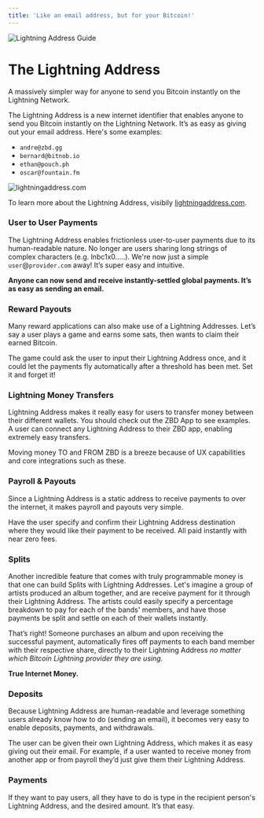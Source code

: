 ```yaml
---
title: 'Like an email address, but for your Bitcoin!'
---
```


<Frame type="glass" caption="Lightning Address Guide">
  <img src="https://i.imgur.com/ZxSYPXB.png" alt="Lightning Address Guide" />
</Frame>
<br />

# The Lightning Address

A massively simpler way for anyone to send you Bitcoin instantly on the Lightning Network.

The Lightning Address is a new internet identifier that enables anyone to send you Bitcoin instantly on the Lightning Network. It’s as easy as giving out your email address. Here's some examples:

*   `andre@zbd.gg`
*   `bernard@bitnob.io`
*   `ethan@pouch.ph`
*   `oscar@fountain.fm`

<Frame type="glass" caption="Lightning Address (lightningaddress.com)">
  <img src="https://docs.zebedee.io/img/v2/lightningaddresscom.png" alt="lightningaddress.com" />
</Frame>
<br />

To learn more about the Lightning Address, visibily [lightningaddress.com](https://lightningaddress.com).

### User to User Payments[​](#user-to-user-payments "Direct link to heading")

The Lightning Address enables frictionless user-to-user payments due to its human-readable nature. No longer are users sharing long strings of complex characters (e.g. lnbc1x0.....). We're now just a simple `user`@`provider.com` away! It’s super easy and intuitive.

**Anyone can now send and receive instantly-settled global payments. It’s as easy as sending an email.**

### Reward Payouts[​](#reward-payouts "Direct link to heading")

Many reward applications can also make use of a Lightning Addresses. Let’s say a user plays a game and earns some sats, then wants to claim their earned Bitcoin.

The game could ask the user to input their Lightning Address once, and it could let the payments fly automatically after a threshold has been met. Set it and forget it!

### Lightning Money Transfers[​](#lightning-money-transfers "Direct link to heading")

Lightning Address makes it really easy for users to transfer money between their different wallets. You should check out the ZBD App to see examples. A user can connect any Lightning Address to their ZBD app, enabling extremely easy transfers.

Moving money TO and FROM ZBD is a breeze because of UX capabilities and core integrations such as these.

### Payroll & Payouts[​](#payroll--payouts "Direct link to heading")

Since a Lightning Address is a static address to receive payments to over the internet, it makes payroll and payouts very simple.

Have the user specify and confirm their Lightning Address destination where they would like their payment to be received. All paid instantly with near zero fees.

### Splits[​](#splits "Direct link to heading")

Another incredible feature that comes with truly programmable money is that one can build Splits with Lightning Addresses. Let's imagine a group of artists produced an album together, and are receive payment for it through their Lightning Address. The artists could easily specify a percentage breakdown to pay for each of the bands' members, and have those payments be split and settle on each of their wallets instantly.

That’s right! Someone purchases an album and upon receiving the successful payment, automatically fires off payments to each band member with their respective share, directly to their Lightning Address _no matter which Bitcoin Lightning provider they are using._

**True Internet Money.**

### Deposits[​](#deposits "Direct link to heading")

Because Lightning Address are human-readable and leverage something users already know how to do (sending an email), it becomes very easy to enable deposits, payments, and withdrawals.

The user can be given their own Lightning Address, which makes it as easy giving out their email. For example, if a user wanted to receive money from another app or from payroll they’d just give them their Lightning Address.

### Payments[​](#payments "Direct link to heading")

If they want to pay users, all they have to do is type in the recipient person's Lightning Address, and the desired amount. It’s that easy.